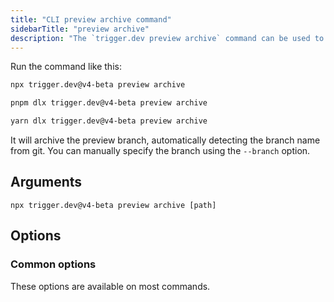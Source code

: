 ```yaml
---
title: "CLI preview archive command"
sidebarTitle: "preview archive"
description: "The `trigger.dev preview archive` command can be used to archive a preview branch."
---
```



Run the command like this:

<CodeGroup>

```bash npm
npx trigger.dev@v4-beta preview archive
```

```bash pnpm
pnpm dlx trigger.dev@v4-beta preview archive
```

```bash yarn
yarn dlx trigger.dev@v4-beta preview archive
```

</CodeGroup>

It will archive the preview branch, automatically detecting the branch name from git. You can manually specify the branch using the `--branch` option.

## Arguments

```
npx trigger.dev@v4-beta preview archive [path]
```

<ProjectPathArg />

## Options

<BranchOption />

<ConfigFileOption />

<ProjectRefOption />

<EnvFileOption />

<SkipUpdateCheckOption />

### Common options

These options are available on most commands.

<CommonOptions />
